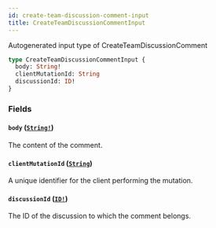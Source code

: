 ```yaml
---
id: create-team-discussion-comment-input
title: CreateTeamDiscussionCommentInput
---
```


Autogenerated input type of CreateTeamDiscussionComment

```graphql
type CreateTeamDiscussionCommentInput {
  body: String!
  clientMutationId: String
  discussionId: ID!
}
```

### Fields

#### `body` ([`String!`](/docs/api/scalars/string))

The content of the comment.

#### `clientMutationId` ([`String`](/docs/api/scalars/string))

A unique identifier for the client performing the mutation.

#### `discussionId` ([`ID!`](/docs/api/scalars/id))

The ID of the discussion to which the comment belongs.
